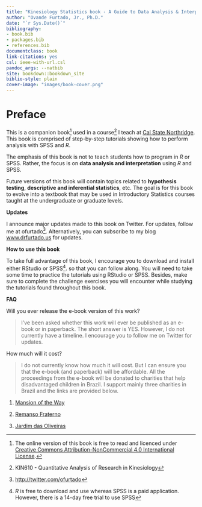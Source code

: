 ```yaml
---
title: "Kinesiology Statistics book - A Guide to Data Analysis & Interpretation"
author: "Ovande Furtado, Jr., Ph.D."
date: "`r Sys.Date()`"
bibliography:
- book.bib
- packages.bib
- references.bib
documentclass: book
link-citations: yes
csl: ieee-with-url.csl
pandoc_args: --natbib
site: bookdown::bookdown_site
biblio-style: plain
cover-image: "images/book-cover.png"
---
```


# Preface {.unnumbered}

This is a companion book[^index-1] used in a course[^index-2] I teach at [Cal State Northridge](https://academics.csun.edu/faculty/ovande.furtado){target="_blank"}. This book is comprised of step-by-step tutorials showing how to perform analysis with SPSS and *R*.

[^index-1]: The online version of this book is free to read and licenced under [Creative Commons Attribution-NonCommercial 4.0 International License](http://creativecommons.org/licenses/by-nc/4.0/){target="_blank"}.

[^index-2]: KIN610 - Quantitative Analysis of Research in Kinesiology

The emphasis of this book is not to teach students how to program in *R* or SPSS. Rather, the focus is on **data analysis and interpretation** using *R* and SPSS.

Future versions of this book will contain topics related to **hypothesis testing**, **descriptive and inferential statistics**, etc. The goal is for this book to evolve into a textbook that may be used in Introductory Statistics courses taught at the undergraduate or graduate levels.

**Updates**

I announce major updates made to this book on Twitter. For updates, follow me at ofurtado[^index-3]. Alternatively, you can subscribe to my blog [www.drfurtado.us](http://drfurtado.us){target="_blank"} for updates.

[^index-3]: <http://twitter.com/ofurtado>

**How to use this book**

To take full advantage of this book, I encourage you to download and install either RStudio or SPSS[^index-4]. so that you can follow along. You will need to take some time to practice the tutorials using RStudio or SPSS. Besides, make sure to complete the challenge exercises you will encounter while studying the tutorials found throughout this book.

[^index-4]: *R* is free to download and use whereas SPSS is a paid application. However, there is a 14-day free trial to use SPSS

**FAQ**

Will you ever release the e-book version of this work?

> I've been asked whether this work will ever be published as an e-book or in paperback. The short answer is YES. However, I do not currently have a timeline. I encourage you to follow me on Twitter for updates.

How much will it cost?

> I do not currently know how much it will cost. But I can ensure you that the e-book (and paperback) will be affordable. All the proceedings from the e-book will be donated to charities that help disadvantaged children in Brazil. I support mainly three charities in Brazil and the links are provided below.

1.  [Mansion of the Way](https://bit.ly/2ztOGra)

2.  [Remanso Fraterno](https://bit.ly/3cl4jQw)

3.  [Jardim das Oliveiras](https://bit.ly/2WlZocB)
